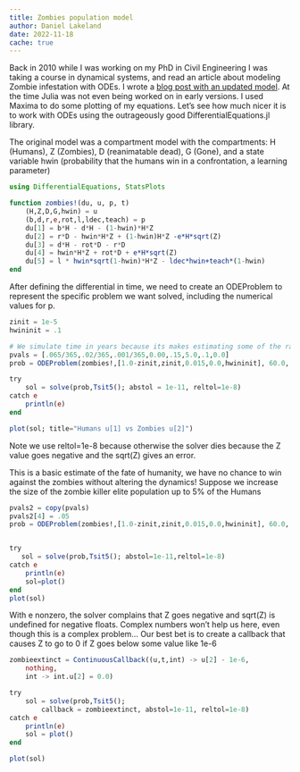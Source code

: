 ```yaml
---
title: Zombies population model
author: Daniel Lakeland
date: 2022-11-18
cache: true
---
```


Back in 2010 while I was working on my PhD in Civil Engineering I was taking a course in dynamical systems, and read an article about modeling Zombie infestation with ODEs. I wrote a [blog post with an updated model](http://models.street-artists.org/2010/03/01/improved-zombie-dynamics/). At the time Julia was not even being worked on in early versions. I used Maxima to do some plotting of my equations. Let's see how much nicer it is to work with ODEs using the outrageously good DifferentialEquations.jl library.

The original model was a compartment model with the compartments: H (Humans), Z (Zombies), D (reanimatable dead), G (Gone), and a state variable hwin (probability that the humans win in a confrontation, a learning parameter)



```julia

using DifferentialEquations, StatsPlots

function zombies!(du, u, p, t)
    (H,Z,D,G,hwin) = u
    (b,d,r,e,rot,l,ldec,teach) = p
    du[1] = b*H - d*H - (1-hwin)*H*Z
    du[2] = r*D - hwin*H*Z + (1-hwin)H*Z -e*H*sqrt(Z)
    du[3] = d*H - rot*D - r*D
    du[4] = hwin*H*Z + rot*D + e*H*sqrt(Z)
    du[5] = l * hwin*sqrt(1-hwin)*H*Z - ldec*hwin+teach*(1-hwin)
end


```

After defining the differential in time, we need to create an ODEProblem to represent the specific problem we want solved, including the numerical values for p.

```julia

zinit = 1e-5
hwininit = .1

# We simulate time in years because its makes estimating some of the rates easier
pvals = [.065/365,.02/365,.001/365,0.00,.15,5.0,.1,0.0]
prob = ODEProblem(zombies!,[1.0-zinit,zinit,0.015,0.0,hwininit], 60.0, pvals)

try
    sol = solve(prob,Tsit5(); abstol = 1e-11, reltol=1e-8)
catch e
    println(e)
end

plot(sol; title="Humans u[1] vs Zombies u[2]")

```

Note we use reltol=1e-8 because otherwise the solver dies because the Z value goes negative and the sqrt(Z) gives an error.  

This is a basic estimate of the fate of humanity, we have no chance to win against the zombies without altering the dynamics! Suppose we increase the size of the zombie killer elite population up to 5% of the Humans


```julia
pvals2 = copy(pvals)
pvals2[4] = .05
prob = ODEProblem(zombies!,[1.0-zinit,zinit,0.015,0.0,hwininit], 60.0, pvals2)


try 
   sol = solve(prob,Tsit5(); abstol=1e-11,reltol=1e-8)
catch e
    println(e)
    sol=plot()
end
plot(sol)


```
With e nonzero, the solver complains that Z goes negative and sqrt(Z) is undefined for negative floats. Complex numbers won't help us here, even though this is a complex problem... Our best bet is to create a callback that causes Z to go to 0 if Z goes below some value like 1e-6

```julia

zombieextinct = ContinuousCallback((u,t,int) -> u[2] - 1e-6,
    nothing,
    int -> int.u[2] = 0.0)

try
    sol = solve(prob,Tsit5(); 
        callback = zombieextinct, abstol=1e-11, reltol=1e-8)
catch e
    println(e)
    sol = plot()
end

plot(sol)


```


